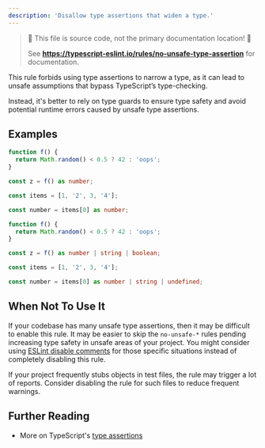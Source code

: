 ```yaml
---
description: 'Disallow type assertions that widen a type.'
---
```



> 🛑 This file is source code, not the primary documentation location! 🛑
>
> See **https://typescript-eslint.io/rules/no-unsafe-type-assertion** for documentation.

This rule forbids using type assertions to narrow a type, as it can lead to unsafe assumptions that bypass TypeScript’s type-checking.

Instead, it's better to rely on type guards to ensure type safety and avoid potential runtime errors caused by unsafe type assertions.

## Examples

<Tabs>
<TabItem value="❌ Incorrect">

```ts
function f() {
  return Math.random() < 0.5 ? 42 : 'oops';
}

const z = f() as number;

const items = [1, '2', 3, '4'];

const number = items[0] as number;
```

</TabItem>
<TabItem value="✅ Correct">

```ts
function f() {
  return Math.random() < 0.5 ? 42 : 'oops';
}

const z = f() as number | string | boolean;

const items = [1, '2', 3, '4'];

const number = items[0] as number | string | undefined;
```

</TabItem>
</Tabs>

## When Not To Use It

If your codebase has many unsafe type assertions, then it may be difficult to enable this rule.
It may be easier to skip the `no-unsafe-*` rules pending increasing type safety in unsafe areas of your project.
You might consider using [ESLint disable comments](https://eslint.org/docs/latest/use/configure/rules#using-configuration-comments-1) for those specific situations instead of completely disabling this rule.

If your project frequently stubs objects in test files, the rule may trigger a lot of reports. Consider disabling the rule for such files to reduce frequent warnings.

## Further Reading

- More on TypeScript's [type assertions](https://www.typescriptlang.org/docs/handbook/2/everyday-types.html#type-assertions)

